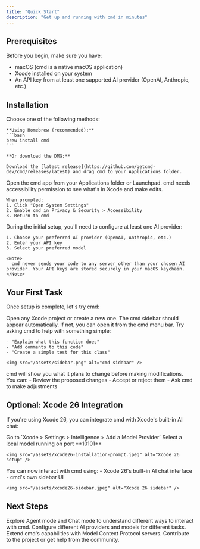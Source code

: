 ```yaml
---
title: "Quick Start"
description: "Get up and running with cmd in minutes"
---
```


## Prerequisites

Before you begin, make sure you have:
- macOS (cmd is a native macOS application)
- Xcode installed on your system
- An API key from at least one supported AI provider (OpenAI, Anthropic, etc.)

## Installation

<Steps>
  <Step title="Install cmd">
    Choose one of the following methods:

    **Using Homebrew (recommended):**
    ```bash
    brew install cmd
    ```

    **Or download the DMG:**

    Download the [latest release](https://github.com/getcmd-dev/cmd/releases/latest) and drag cmd to your Applications folder.
  </Step>

  <Step title="Launch cmd">
    Open the cmd app from your Applications folder or Launchpad.
  </Step>

  <Step title="Grant Accessibility Permission">
    cmd needs accessibility permission to see what's in Xcode and make edits.

    When prompted:
    1. Click "Open System Settings"
    2. Enable cmd in Privacy & Security > Accessibility
    3. Return to cmd
  </Step>

  <Step title="Configure AI Provider">
    During the initial setup, you'll need to configure at least one AI provider:

    1. Choose your preferred AI provider (OpenAI, Anthropic, etc.)
    2. Enter your API key
    3. Select your preferred model

    <Note>
      cmd never sends your code to any server other than your chosen AI provider. Your API keys are stored securely in your macOS keychain.
    </Note>
  </Step>
</Steps>

## Your First Task

Once setup is complete, let's try cmd:

<Steps>
  <Step title="Open a Project in Xcode">
    Open any Xcode project or create a new one.
  </Step>

  <Step title="Open cmd Sidebar">
    The cmd sidebar should appear automatically. If not, you can open it from the cmd menu bar.
  </Step>

  <Step title="Ask cmd to Help">
    Try asking cmd to help with something simple:

    - "Explain what this function does"
    - "Add comments to this code"
    - "Create a simple test for this class"

    <img src="/assets/sidebar.png" alt="cmd sidebar" />
  </Step>

  <Step title="Review and Accept Changes">
    cmd will show you what it plans to change before making modifications. You can:
    - Review the proposed changes
    - Accept or reject them
    - Ask cmd to make adjustments
  </Step>
</Steps>

## Optional: Xcode 26 Integration

If you're using Xcode 26, you can integrate cmd with Xcode's built-in AI chat:

<Steps>
  <Step title="Open Xcode Settings">
    Go to `Xcode > Settings > Intelligence > Add a Model Provider`
  </Step>

  <Step title="Configure Local Model">
    Select a local model running on port **10101**

    <img src="/assets/xcode26-installation-prompt.jpeg" alt="Xcode 26 setup" />
  </Step>

  <Step title="Use Either Interface">
    You can now interact with cmd using:
    - Xcode 26's built-in AI chat interface
    - cmd's own sidebar UI

    <img src="/assets/xcode26-sidebar.jpeg" alt="Xcode 26 sidebar" />
  </Step>
</Steps>

## Next Steps

<CardGroup cols={2}>
  <Card title="Learn About Modes" icon="sliders" href="/pages/features">
    Explore Agent mode and Chat mode to understand different ways to interact with cmd.
  </Card>
  <Card title="Customize AI Models" icon="gear" href="/pages/models">
    Configure different AI providers and models for different tasks.
  </Card>
  <Card title="Set Up MCP Servers" icon="server" href="/pages/mcp-servers">
    Extend cmd's capabilities with Model Context Protocol servers.
  </Card>
  <Card title="Join the Community" icon="github" href="https://github.com/getcmd-dev/cmd">
    Contribute to the project or get help from the community.
  </Card>
</CardGroup>
